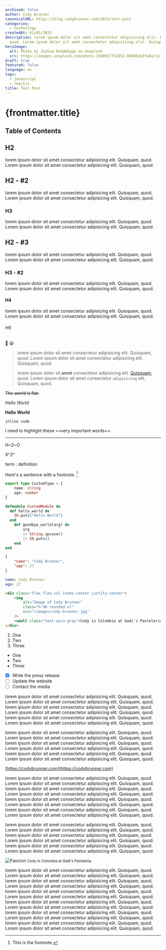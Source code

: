 ```yaml
---
archived: false
author: Cody Brunner
canonicalURL: https://blog.codybrunner.com/2023/test-post
categories:
  - technology
createdAt: 01/01/2023
description: lorem ipsum dolor sit amet consectetur adipisicing elit. Quisquam,
  quod. Lorem ipsum dolor sit amet consectetur adipisicing elit. Quisquam, quod.
heroImage:
  alt: Photo by Joshua Reddekopp on Unsplash
  src: https://images.unsplash.com/photo-1580927752452-89d86da3fa0a?ixlib=rb-4.0.3&ixid=MnwxMjA3fDB8MHxwaG90by1wYWdlfHx8fGVufDB8fHx8&auto=format&fit=crop&w=2370&q=80
draft: true
featured: false
language: en
tags:
  - javascript
  - reactjs
title: Test Post
---
```



# {frontmatter.title}

## Table of Contents

## H2

lorem ipsum dolor sit amet consectetur adipisicing elit. Quisquam, quod. Lorem ipsum dolor sit amet consectetur adipisicing elit. Quisquam, quod.

## H2 - #2

lorem ipsum dolor sit amet consectetur adipisicing elit. Quisquam, quod. Lorem ipsum dolor sit amet consectetur adipisicing elit. Quisquam, quod.

### H3

lorem ipsum dolor sit amet consectetur adipisicing elit. Quisquam, quod. Lorem ipsum dolor sit amet consectetur adipisicing elit. Quisquam, quod.

## H2 - #3

lorem ipsum dolor sit amet consectetur adipisicing elit. Quisquam, quod. Lorem ipsum dolor sit amet consectetur adipisicing elit. Quisquam, quod.

### H3 - #2

lorem ipsum dolor sit amet consectetur adipisicing elit. Quisquam, quod. Lorem ipsum dolor sit amet consectetur adipisicing elit. Quisquam, quod.

#### H4

lorem ipsum dolor sit amet consectetur adipisicing elit. Quisquam, quod. Lorem ipsum dolor sit amet consectetur adipisicing elit. Quisquam, quod.

###### H6

🤬
😃

> lorem ipsum dolor sit amet consectetur adipisicing elit. Quisquam, quod. Lorem ipsum dolor sit amet consectetur adipisicing elit. Quisquam, quod.

> lorem ipsum dolor sit **amet** consectetur adipisicing elit. [Quisquam](#), quod. Lorem ipsum dolor sit amet consectetur `adipisicing` elit. Quisquam, quod.

~~The world is flat.~~

_Hello World_

**Hello World**

`inline code`

I need to highlight these ==very important words==.

---

H~2~O

X^2^

term
: definition

Here's a sentence with a footnote. [^1]

[^1]: This is the footnote.

```typescript:custom-type.ts
export type CustomType = {
	name: string
	age: number
}
```

```elixir:custom-module.ex
defmodule CustomModule do
  def hello_world do
    IO.puts("Hello World")
  end
	def goodbye_world(arg) do
		arg
		|> String.upcase()
		|> IO.puts()
	end
end
```

```json
{
	"name": "Cody Brunner",
	"age": 27
}
```

```yaml
name: Cody Brunner
age: 27
```

```html
<div class="flex flex-col items-center justify-center">
	<img
		alt="Image of Cody Brunner"
		class="h-96 rounded-xl"
		src="/images/cody-brunner.jpg"
	/>
	<small class="text-aura-gray">Cody in Colombia at Gadi's Pasteleria.</small>
</div>
```

1. One
2. Two
3. Three

- One
- Two
- Three

- [x] Write the press release
- [ ] Update the website
- [ ] Contact the media

lorem ipsum dolor sit amet consectetur adipisicing elit. Quisquam, quod. Lorem ipsum dolor sit amet consectetur adipisicing elit. Quisquam, quod.
lorem ipsum dolor sit amet consectetur adipisicing elit. Quisquam, quod. Lorem ipsum dolor sit amet consectetur adipisicing elit. Quisquam, quod.
lorem ipsum dolor sit amet consectetur adipisicing elit. Quisquam, quod. Lorem ipsum dolor sit amet consectetur adipisicing elit. Quisquam, quod.

lorem ipsum dolor sit amet consectetur adipisicing elit. Quisquam, quod. Lorem ipsum dolor sit amet consectetur adipisicing elit. Quisquam, quod.
lorem ipsum dolor sit amet consectetur adipisicing elit. Quisquam, quod. Lorem ipsum dolor sit amet consectetur adipisicing elit. Quisquam, quod.
lorem ipsum dolor sit amet consectetur adipisicing elit. Quisquam, quod. Lorem ipsum dolor sit amet consectetur adipisicing elit. Quisquam, quod.

[https://codybrunner.com](https://codybrunner.com)

lorem ipsum dolor sit amet consectetur adipisicing elit. Quisquam, quod. Lorem ipsum dolor sit amet consectetur adipisicing elit. Quisquam, quod.
lorem ipsum dolor sit amet consectetur adipisicing elit. Quisquam, quod. Lorem ipsum dolor sit amet consectetur adipisicing elit. Quisquam, quod.
lorem ipsum dolor sit amet consectetur adipisicing elit. Quisquam, quod. Lorem ipsum dolor sit amet consectetur adipisicing elit. Quisquam, quod.
lorem ipsum dolor sit amet consectetur adipisicing elit. Quisquam, quod. Lorem ipsum dolor sit amet consectetur adipisicing elit. Quisquam, quod.

lorem ipsum dolor sit amet consectetur adipisicing elit. Quisquam, quod. Lorem ipsum dolor sit amet consectetur adipisicing elit. Quisquam, quod.
lorem ipsum dolor sit amet consectetur adipisicing elit. Quisquam, quod. Lorem ipsum dolor sit amet consectetur adipisicing elit. Quisquam, quod.
lorem ipsum dolor sit amet consectetur adipisicing elit. Quisquam, quod. Lorem ipsum dolor sit amet consectetur adipisicing elit. Quisquam, quod.

<div class='flex flex-col items-center justify-center bg-aura-black'>
	<img alt='Favicon' class='h-96 rounded-xl' src='/favicon.svg' />
	<small class='text-aura-gray'>Cody in Colombia at Gadi's Pasteleria.</small>
</div>

lorem ipsum dolor sit amet consectetur adipisicing elit. Quisquam, quod. Lorem ipsum dolor sit amet consectetur adipisicing elit. Quisquam, quod.
lorem ipsum dolor sit amet consectetur adipisicing elit. Quisquam, quod. Lorem ipsum dolor sit amet consectetur adipisicing elit. Quisquam, quod.
lorem ipsum dolor sit amet consectetur adipisicing elit. Quisquam, quod. Lorem ipsum dolor sit amet consectetur adipisicing elit. Quisquam, quod.
lorem ipsum dolor sit amet consectetur adipisicing elit. Quisquam, quod. Lorem ipsum dolor sit amet consectetur adipisicing elit. Quisquam, quod.
lorem ipsum dolor sit amet consectetur adipisicing elit. Quisquam, quod. Lorem ipsum dolor sit amet consectetur adipisicing elit. Quisquam, quod.
lorem ipsum dolor sit amet consectetur adipisicing elit. Quisquam, quod. Lorem ipsum dolor sit amet consectetur adipisicing elit. Quisquam, quod.

<Signature />

